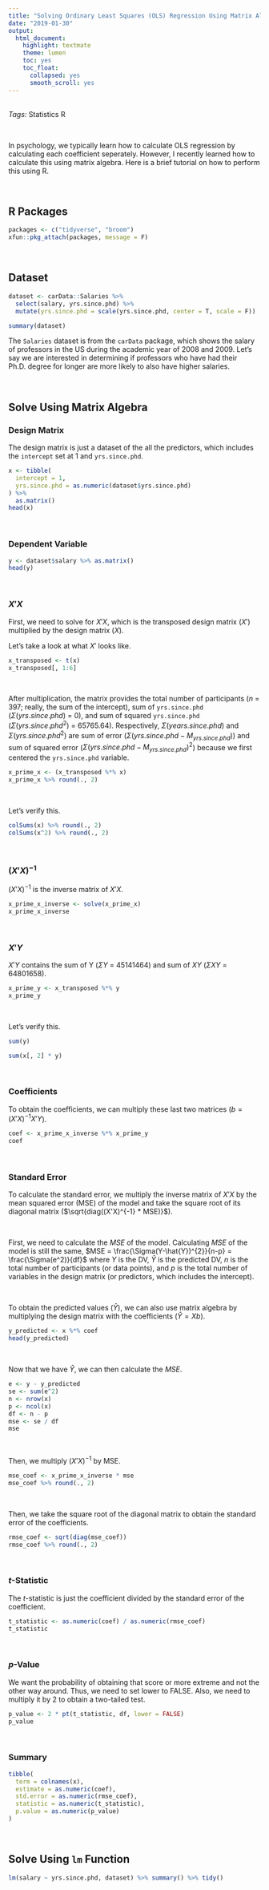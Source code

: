 ```yaml
---
title: "Solving Ordinary Least Squares (OLS) Regression Using Matrix Algebra"
date: "2019-01-30"
output:
  html_document:
    highlight: textmate
    theme: lumen
    toc: yes
    toc_float:
      collapsed: yes
      smooth_scroll: yes
---
```


<br>*Tags:* <span class="badge badge-pill badge-light">Statistics</span>
<span class="badge badge-pill badge-primary">R</span>

<br>

In psychology, we typically learn how to calculate OLS regression by calculating each coefficient seperately. However, I recently learned how to calculate this using matrix algebra. Here is a brief tutorial on how to perform this using R.

<br>

## R Packages
```r
packages <- c("tidyverse", "broom")
xfun::pkg_attach(packages, message = F)
```

<br>

## Dataset
```r
dataset <- carData::Salaries %>%
  select(salary, yrs.since.phd) %>%
  mutate(yrs.since.phd = scale(yrs.since.phd, center = T, scale = F))
```

```r
summary(dataset)
```

The `Salaries` dataset is from the `carData` package, which shows the salary of professors in the US during the academic year of 2008 and 2009. Let's say we are interested in determining if professors who have had their Ph.D. degree for longer are more likely to also have higher salaries.

<br>

## Solve Using Matrix Algebra

### Design Matrix

The design matrix is just a dataset of the all the predictors, which includes the `intercept` set at 1 and `yrs.since.phd`.

```r
x <- tibble(
  intercept = 1,
  yrs.since.phd = as.numeric(dataset$yrs.since.phd)
) %>%
  as.matrix()
head(x)
```

<br>

### Dependent Variable
```r
y <- dataset$salary %>% as.matrix()
head(y)
```

<br>

### $X'X$

First, we need to solve for $X'X$, which is the transposed design matrix ($X'$) multiplied by the design matrix ($X$). 

Let's take a look at what $X'$ looks like.

```r
x_transposed <- t(x)
x_transposed[, 1:6]
```

<br>

After multiplication, the matrix provides the total number of participants ($n$ = 397; really, the sum of the intercept), sum of `yrs.since.phd` ($\Sigma(yrs.since.phd)$ = 0), and sum of squared `yrs.since.phd` ($\Sigma (yrs.since.phd^2)$ = 65765.64). Respectively, $\Sigma (years.since.phd)$ and $\Sigma (yrs.since.phd^2)$ are sum of error ($\Sigma(yrs.since.phd-M_{yrs.since.phd})$) and sum of squared error ($\Sigma(yrs.since.phd-M_{yrs.since.phd})^2$) because we first centered the `yrs.since.phd` variable.

```r
x_prime_x <- (x_transposed %*% x)
x_prime_x %>% round(., 2)
```

<br>

Let's verify this.
```r
colSums(x) %>% round(., 2)
colSums(x^2) %>% round(., 2)
```

<br>

### $(X'X)^{-1}$

$(X'X)^{-1}$ is the inverse matrix of $X'X$.
```r
x_prime_x_inverse <- solve(x_prime_x)
x_prime_x_inverse
```

<br>

### $X'Y$

$X'Y$ contains the sum of Y ($\Sigma Y$ = 45141464) and sum of $XY$ ($\Sigma XY$ = 64801658).
```r
x_prime_y <- x_transposed %*% y
x_prime_y
```

<br>

Let's verify this.
```r
sum(y)

sum(x[, 2] * y)
```

<br>

### Coefficients

To obtain the coefficients, we can multiply these last two matrices ($b = (X'X)^{-1}X'Y$).
```r
coef <- x_prime_x_inverse %*% x_prime_y
coef
```

<br>

### Standard Error

To calculate the standard error, we multiply the inverse matrix of $X'X$ by the mean squared error (MSE) of the model and take the square root of its diagonal matrix ($\sqrt{diag((X'X)^{-1} * MSE)}$).

<br>

First, we need to calculate the $MSE$ of the model. Calculating $MSE$ of the model is still the same, $MSE = \frac{\Sigma(Y-\hat{Y})^{2}}{n-p} = \frac{\Sigma(e^2)}{df}$ where $Y$ is the DV, $\hat{Y}$ is the predicted DV, $n$ is the total number of participants (or data points), and $p$ is the total number of variables in the design matrix (or predictors, which includes the intercept). 

<br>

To obtain the predicted values ($\hat{Y}$), we can also use matrix algebra by multiplying the design matrix with the coefficients ($\hat{Y} = Xb$).
```r
y_predicted <- x %*% coef
head(y_predicted)
```

<br>

Now that we have $\hat{Y}$, we can then calculate the $MSE$.
```r
e <- y - y_predicted
se <- sum(e^2)
n <- nrow(x)
p <- ncol(x)
df <- n - p
mse <- se / df
mse
```

<br>

Then, we multiply $(X'X)^{-1}$ by MSE.

```r
mse_coef <- x_prime_x_inverse * mse
mse_coef %>% round(., 2)
```

<br>

Then, we take the square root of the diagonal matrix to obtain the standard error of the coefficients.

```r
rmse_coef <- sqrt(diag(mse_coef))
rmse_coef %>% round(., 2)
```

<br>

### *t*-Statistic

The *t*-statistic is just the coefficient divided by the standard error of the coefficient.

```r
t_statistic <- as.numeric(coef) / as.numeric(rmse_coef)
t_statistic
```

<br>

### *p*-Value

We want the probability of obtaining that score or more extreme and not the other way around. Thus, we need to set lower to FALSE. Also, we need to multiply it by 2 to obtain a two-tailed test.

```r
p_value <- 2 * pt(t_statistic, df, lower = FALSE)
p_value
```

<br>

### Summary
```r
tibble(
  term = colnames(x),
  estimate = as.numeric(coef),
  std.error = as.numeric(rmse_coef),
  statistic = as.numeric(t_statistic),
  p.value = as.numeric(p_value)
)
```

<br>

## Solve Using `lm` Function
```r
lm(salary ~ yrs.since.phd, dataset) %>% summary() %>% tidy()
```

